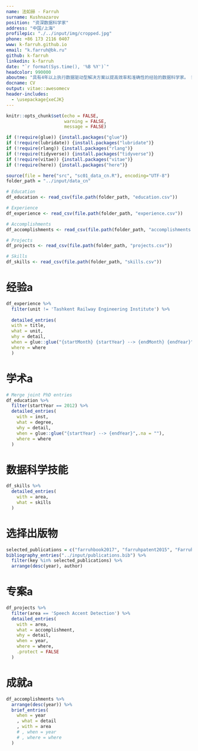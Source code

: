 ```yaml
---
name: 法如赫 - Farruh 
surname: Kushnazarov
position: "资深数据科学家"
address: "中国/上海"
profilepic: "./../input/img/cropped.jpg"
phone: +86 173 2116 0407
www: k-farruh.github.io
email: "k.farruh@bk.ru"
github: k-farruh
linkedin: k-farruh
date: "`r format(Sys.time(), '%B %Y')`"
headcolor: 990000
aboutme: "具有4年以上执行数据驱动型解决方案以提高效率和准确性的经验的数据科学家。 我对软件，数据库和数据科学有着浓厚的热情。"
docname: CV 
output: vitae::awesomecv
header-includes:
  - \usepackage{xeCJK}
---
```



```r
knitr::opts_chunk$set(echo = FALSE,
                      warning = FALSE,
                      message = FALSE)

if (!require(glue)) {install.packages("glue")}
if (!require(lubridate)) {install.packages("lubridate")}
if (!require(rlang)) {install.packages("rlang")}
if (!require(tidyverse)) {install.packages("tidyverse")}
if (!require(vitae)) {install.packages("vitae")}
if (!require(here)) {install.packages("here")}
```

```r
source(file = here("src", "sc01_data_cn.R"), encoding="UTF-8")
folder_path = "../input/data_cn"

# Education
df_education <- read_csv(file.path(folder_path, "education.csv"))

# Experience
df_experience <- read_csv(file.path(folder_path, "experience.csv"))

# Accomplishments
df_accomplishments <- read_csv(file.path(folder_path, "accomplishments.csv"))

# Projects
df_projects <- read_csv(file.path(folder_path, "projects.csv"))

# Skills
df_skills <- read_csv(file.path(folder_path, "skills.csv"))
```

# 经验a
```r
df_experience %>% 
  filter(unit != 'Tashkent Railway Engineering Institute') %>% 
  
  detailed_entries(
  with = title,
  what = unit,
  why = detail,
  when = glue::glue("{startMonth} {startYear} --> {endMonth} {endYear}",.na = ""),
  where = where
  )

```

<!-- \pagebreak -->

# 学术a
```r
# Merge joint PhD entries
df_education %>%
  filter(startYear == 2012) %>%
  detailed_entries(
    with = inst,
    what = degree,
    why = detail,
    when = glue::glue("{startYear} --> {endYear}",.na = ""),
    where = where
  )
```

# 数据科学技能
```r
df_skills %>%
  detailed_entries(
    with = area,
    what = skills
  )
```

# 选择出版物
```r
selected_publications = c("farruhbook2017", "farruhpatent2015", "Farruh2018Apr", "Farruh2019DataSC", "Farruh2017AnalysisOP")
bibliography_entries("../input/publications.bib") %>%
  filter(key %in% selected_publications) %>%
  arrange(desc(year), author)
```

# 专案a
```r
df_projects %>%
  filter(area == 'Speech Accent Detection') %>% 
  detailed_entries(
    with = area,
    what = accomplishment,
    why = detail,
    when = year,
    where = where,
    .protect = FALSE
  )
```

# 成就a
```r
df_accomplishments %>%
  arrange(desc(year)) %>% 
  brief_entries(
    when = year
    , what = detail
    , with = area
    # , when = year
    # , where = where
  )
```
